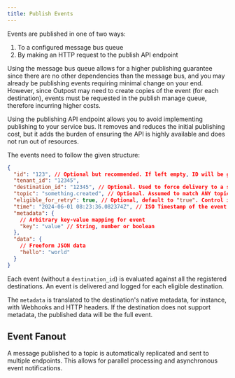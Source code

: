 ```yaml
---
title: Publish Events
---
```


Events are published in one of two ways:

1. To a configured message bus queue
2. By making an HTTP request to the publish API endpoint

Using the message bus queue allows for a higher publishing guarantee since there are no other dependencies than the message bus, and you may already be publishing events requiring minimal change on your end. However, since Outpost may need to create copies of the event (for each destination), events must be requested in the publish manage queue, therefore incurring higher costs.

Using the publishing API endpoint allows you to avoid implementing publishing to your service bus. It removes and reduces the initial publishing cost, but it adds the burden of ensuring the API is highly available and does not run out of resources.

The events need to follow the given structure:

```json
{
  "id": "123", // Optional but recommended. If left empty, ID will be generated by hashing the topic, data and timestamp
  "tenant_id": "12345",
  "destination_id": "12345", // Optional. Used to force delivery to a specific destination
  "topic": "something.created", // Optional. Assumed to match ANY topic if left empty.
  "eligible_for_retry": true, // Optional, default to "true". Control if an event should be retried.
  "time": "2024-06-01 08:23:36.082374Z", // ISO Timestamp of the event
  "metadata": {
    // Arbitrary key-value mapping for event
    "key": "value" // String, number or boolean
  },
  "data": {
    // Freeform JSON data
    "hello": "world"
  }
}
```

Each event (without a `destination_id`) is evaluated against all the registered destinations. An event is delivered and logged for each eligible destination.

The `metadata` is translated to the destination's native metadata, for instance, with Webhooks and HTTP headers. If the destination does not support metadata, the published data will be the full event.

## Event Fanout

A message published to a topic is automatically replicated and sent to multiple endpoints. This allows for parallel processing and asynchronous event notifications.

